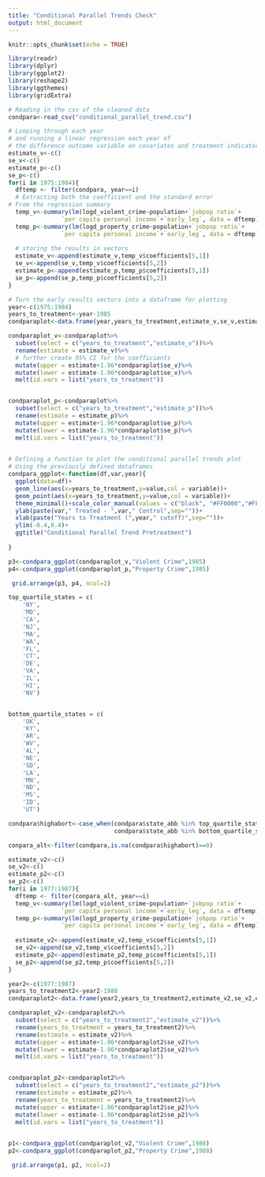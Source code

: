 ```yaml
---
title: "Conditional Parallel Trends Check"
output: html_document
---
```


```r
knitr::opts_chunk$set(echo = TRUE)
```

```r
library(readr)
library(dplyr)
library(ggplot2)
library(reshape2)
library(ggthemes)
library(gridExtra)
```

```r
# Reading in the csv of the cleaned data
condpara<-read_csv("conditional_parallel_trend.csv")
```

```r
# Looping through each year
# and running a linear regression each year of 
# the difference outcome variable on covariates and treatment indicator
estimate_v<-c()
se_v<-c()
estimate_p<-c()
se_p<-c()
for(i in 1975:1984){
  dftemp <- filter(condpara, year==i)
  # Extracting both the coefficient and the standard error
# From the regression summary
  temp_v<-summary(lm(logd_violent_crime~population+`jobpop ratio`+
               `per capita personal income`+`early_leg`, data = dftemp))
  temp_p<-summary(lm(logd_property_crime~population+`jobpop ratio`+
               `per capita personal income`+`early_leg`, data = dftemp))
  
  # storing the results in vectors
  estimate_v<-append(estimate_v,temp_v$coefficients[5,1])
  se_v<-append(se_v,temp_v$coefficients[5,2])
  estimate_p<-append(estimate_p,temp_p$coefficients[5,1])
  se_p<-append(se_p,temp_p$coefficients[5,2])
}
```

```r
# Turn the early results vectors into a dataframe for plotting
year<-c(1975:1984)
years_to_treatment<-year-1985
condparaplot<-data.frame(year,years_to_treatment,estimate_v,se_v,estimate_p,se_p)

condparaplot_v<-condparaplot%>%
  subset(select = c("years_to_treatment","estimate_v"))%>%
  rename(estimate = estimate_v)%>%
  # further create 95% CI for the coefficients
  mutate(upper = estimate+1.96*condparaplot$se_v)%>%
  mutate(lower = estimate-1.96*condparaplot$se_v)%>%
  melt(id.vars = list("years_to_treatment"))


condparaplot_p<-condparaplot%>%
  subset(select = c("years_to_treatment","estimate_p"))%>%
  rename(estimate = estimate_p)%>%
  mutate(upper = estimate+1.96*condparaplot$se_p)%>%
  mutate(lower = estimate-1.96*condparaplot$se_p)%>%
  melt(id.vars = list("years_to_treatment"))
  

```


```r
# Defining a function to plot the conditional parallel trends plot
# Using the previously defined dataframes
condpara_ggplot<-function(df,var,year){
  ggplot(data=df)+
  geom_line(aes(x=years_to_treatment,y=value,col = variable))+
  geom_point(aes(x=years_to_treatment,y=value,col = variable))+
  theme_minimal()+scale_color_manual(values = c("black", "#FF0000","#FF0000"))+
  ylab(paste(var," Treated - ",var," Control",sep=""))+ 
  xlab(paste("Years to Treatment (",year," cutoff)",sep=""))+
  ylim(-0.4,0.4)+
  ggtitle("Conditional Parallel Trend Pretreatment")
  
}
```

```r
p3<-condpara_ggplot(condparaplot_v,"Violent Crime",1985)
p4<-condpara_ggplot(condparaplot_p,"Property Crime",1985)

 grid.arrange(p3, p4, ncol=2)
```

```r
top_quartile_states = c(
    'NY',
    'MD',
    'CA',
    'NJ',
    'MA',
    'WA',
    'FL',
    'CT',
    'DE',
    'VA',
    'IL',
    'HI',
    'NV')


bottom_quartile_states = c(
    'OK',
    'KY',
    'AR',
    'WV',
    'AL',
    'NE',
    'SD',
    'LA',
    'MN',
    'ND',
    'MS',
    'ID',
    'UT')
```


```r
condpara$highabort<-case_when(condpara$state_abb %in% top_quartile_states ~TRUE,
                              condpara$state_abb %in% bottom_quartile_states ~FALSE)

conpara_alt<-filter(condpara,is.na(condpara$highabort)==0)
```


```r
estimate_v2<-c()
se_v2<-c()
estimate_p2<-c()
se_p2<-c()
for(i in 1977:1987){
  dftemp <- filter(conpara_alt, year==i)
  temp_v<-summary(lm(logd_violent_crime~population+`jobpop ratio`+
               `per capita personal income`+`early_leg`, data = dftemp))
  temp_p<-summary(lm(logd_property_crime~population+`jobpop ratio`+
               `per capita personal income`+`early_leg`, data = dftemp))
  
  estimate_v2<-append(estimate_v2,temp_v$coefficients[5,1])
  se_v2<-append(se_v2,temp_v$coefficients[5,2])
  estimate_p2<-append(estimate_p2,temp_p$coefficients[5,1])
  se_p2<-append(se_p2,temp_p$coefficients[5,2])
}
```


```r
year2<-c(1977:1987)
years_to_treatment2<-year2-1988
condparaplot2<-data.frame(year2,years_to_treatment2,estimate_v2,se_v2,estimate_p2,se_p2)

condparaplot_v2<-condparaplot2%>%
  subset(select = c("years_to_treatment2","estimate_v2"))%>%
  rename(years_to_treatment = years_to_treatment2)%>%
  rename(estimate = estimate_v2)%>%
  mutate(upper = estimate+1.96*condparaplot2$se_v2)%>%
  mutate(lower = estimate-1.96*condparaplot2$se_v2)%>%
  melt(id.vars = list("years_to_treatment"))


condparaplot_p2<-condparaplot2%>%
  subset(select = c("years_to_treatment2","estimate_p2"))%>%
  rename(estimate = estimate_p2)%>%
  rename(years_to_treatment = years_to_treatment2)%>%
  mutate(upper = estimate+1.96*condparaplot2$se_p2)%>%
  mutate(lower = estimate-1.96*condparaplot2$se_p2)%>%
  melt(id.vars = list("years_to_treatment"))
  

```


```r
p1<-condpara_ggplot(condparaplot_v2,"Violent Crime",1988)
p2<-condpara_ggplot(condparaplot_p2,"Property Crime",1988)

 grid.arrange(p1, p2, ncol=2)
```

